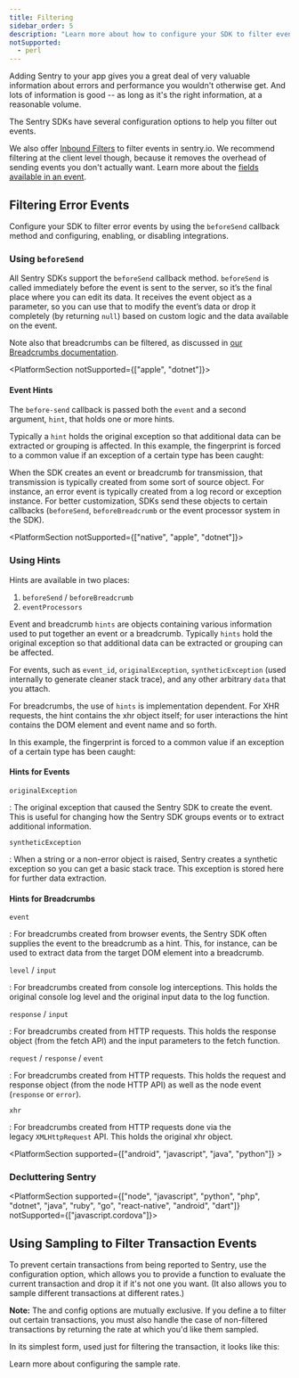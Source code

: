```yaml
---
title: Filtering
sidebar_order: 5
description: "Learn more about how to configure your SDK to filter events reported to Sentry."
notSupported:
  - perl
---
```


Adding Sentry to your app gives you a great deal of very valuable information about errors and performance you wouldn't otherwise get. And lots of information is good -- as long as it's the right information, at a reasonable volume.

The Sentry SDKs have several configuration options to help you filter out events.

We also offer [Inbound Filters](/product/data-management-settings/filtering/) to filter events in sentry.io. We recommend filtering at the client level though, because it removes the overhead of sending events you don't actually want. Learn more about the [fields available in an event](https://develop.sentry.dev/sdk/event-payloads/).

## Filtering Error Events

Configure your SDK to filter error events by using the `beforeSend` callback method and configuring, enabling, or disabling integrations.

### Using `beforeSend`

All Sentry SDKs support the `beforeSend` callback method. `beforeSend` is called immediately before the event is sent to the server, so it’s the final place where you can edit its data. It receives the event object as a parameter, so you can use that to modify the event’s data or drop it completely (by returning `null`) based on custom logic and the data available on the event.

<PlatformContent includePath="configuration/before-send" />

Note also that breadcrumbs can be filtered, as discussed in [our Breadcrumbs documentation](/product/error-monitoring/breadcrumbs/).

<PlatformSection notSupported={["apple", "dotnet"]}>

#### Event Hints

The `before-send` callback is passed both the `event` and a second argument, `hint`, that holds one or more hints.

Typically a `hint` holds the original exception so that additional data can be extracted or grouping is affected. In this example, the fingerprint is forced to a common value if an exception of a certain type has been caught:

<PlatformContent includePath="configuration/before-send-hint" />

When the SDK creates an event or breadcrumb for transmission, that transmission is typically created from some sort of source object. For instance, an error event is typically created from a log record or exception instance. For better customization, SDKs send these objects to certain callbacks (`beforeSend`, `beforeBreadcrumb` or the event processor system in the SDK).

</PlatformSection>

<PlatformSection notSupported={["native", "apple", "dotnet"]}>

### Using Hints

Hints are available in two places:

1. `beforeSend` / `beforeBreadcrumb`
2. `eventProcessors`

Event and breadcrumb `hints` are objects containing various information used to put together an event or a breadcrumb. Typically `hints` hold the original exception so that additional data can be extracted or grouping can be affected.

For events, such as `event_id`, `originalException`, `syntheticException` (used internally to generate cleaner stack trace), and any other arbitrary `data` that you attach.

For breadcrumbs, the use of `hints` is implementation dependent. For XHR requests, the hint contains the xhr object itself; for user interactions the hint contains the DOM element and event name and so forth.

In this example, the fingerprint is forced to a common value if an exception of a certain type has been caught:

<PlatformContent includePath="configuration/before-send-fingerprint" />

#### Hints for Events

`originalException`

: The original exception that caused the Sentry SDK to create the event. This is useful for changing how the Sentry SDK groups events or to extract additional information.

`syntheticException`

: When a string or a non-error object is raised, Sentry creates a synthetic exception so you can get a basic stack trace. This exception is stored here for further data extraction.

#### Hints for Breadcrumbs

`event`

: For breadcrumbs created from browser events, the Sentry SDK often supplies the event to the breadcrumb as a hint. This, for instance, can be used to extract data from the target DOM element into a breadcrumb.

`level` / `input`

: For breadcrumbs created from console log interceptions. This holds the original console log level and the original input data to the log function.

`response` / `input`

: For breadcrumbs created from HTTP requests. This holds the response object (from the fetch API) and the input parameters to the fetch function.

`request` / `response` / `event`

: For breadcrumbs created from HTTP requests. This holds the request and response object (from the node HTTP API) as well as the node event (`response` or `error`).

`xhr`

: For breadcrumbs created from HTTP requests done via the legacy `XMLHttpRequest` API. This holds the original xhr object.

</PlatformSection>

<PlatformSection supported={["android", "javascript", "java", "python"]} >

### Decluttering Sentry

<PlatformContent includePath="configuration/decluttering" />

</PlatformSection>


<PlatformSection supported={["node", "javascript", "python", "php", "dotnet", "java", "ruby", "go", "react-native", "android", "dart"]} notSupported={["javascript.cordova"]}>

## Using Sampling to Filter Transaction Events

To prevent certain transactions from being reported to Sentry, use the <PlatformIdentifier name="traces-sampler" /> configuration option, which allows you to provide a function to evaluate the current transaction and drop it if it's not one you want. (It also allows you to sample different transactions at different rates.)

**Note:** The <PlatformIdentifier name="traces-sampler" /> and <PlatformIdentifier name="traces-sample-rate" /> config options are mutually exclusive. If you define a <PlatformIdentifier name="traces-sampler" /> to filter out certain transactions, you must also handle the case of non-filtered transactions by returning the rate at which you'd like them sampled.

In its simplest form, used just for filtering the transaction, it looks like this:

<PlatformContent includePath="performance/traces-sampler-as-filter" />

Learn more about <PlatformLink to="/configuration/sampling/">configuring the sample rate</PlatformLink>.

</PlatformSection>
